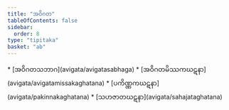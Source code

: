 ```yaml
---
title: "အဝိဂတ"
tableOfContents: false
sidebar:
  order: 8
type: "tipitaka"
basket: "ab"
---
```



<DynamicBreadcrumb />



<TableOfContents>
* [အဝိဂတသဘာဂ](avigata/avigatasabhaga)
* [အဝိဂတမိဿကဃဋနာ](avigata/avigatamissakaghatana)
* [ပကိဏ္ဏကဃဋနာ](avigata/pakinnakaghatana)
* [သဟဇာတဃဋနာ](avigata/sahajataghatana)
</TableOfContents>